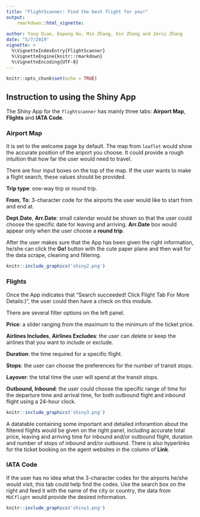 ```yaml
---
title: "FlightScanner: Find the best flight for you!"
output: 
    rmarkdown::html_vignette:
       
author: Yang Qiao, Dapeng Hu, Min Zhang, Xin Zhang and Zerui Zhang
date: "5/7/2019"
vignette: >
  %\VignetteIndexEntry{FlightScanner}
  %\VignetteEngine{knitr::rmarkdown}
  %\VignetteEncoding{UTF-8}
---
```


```r
knitr::opts_chunk$set(echo = TRUE)
```

## Instruction to using the Shiny App

The Shiny App for the `flightscanner` has mainly three tabs: **Airport Map**, **Flights** and **IATA Code**.

### Airport Map

It is set to the welcome page by default. The map from `leaflet` would show the accurate position of the ariport you choose. It could provide a rough intuition that how far the user would need to travel.

There are four input boxes on the top of the map. If the user wants to make a flight search, these values should be provided.

**Trip type**: one-way tirp or round trip.

**From**, **To**: 3-character code for the airports the user would like to start from and end at.

**Dept.Date**, **Arr.Date**: small calendar would be shown so that the user could choose the specific date for leaving and arriving. **Arr.Date** box would appear only when the user choose a **round trip**.

After the user makes sure that the App has been given the right information, he/she can click the **Go!** button with the cute paper plane and then wait for the data scrape, cleaning and filtering.

```r
knitr::include_graphics('shiny2.png')
```

### Flights

Once the App indicates that "Search succeeded! Click Flight Tab For More Details:)", the user could then have a check on this module.

There are several filter options on the left panel.

**Price**: a slider ranging from the maximum to the minimum of the ticket price.

**Airlines Includes**, **Airlines Excludes**: the user can delete or keep the airlines that you want to include or exclude.

**Duration**: the time required for a specific flight.

**Stops**: the user can choose the preferences for the number of transit stops.

**Layover**: the total time the user will spend at the transit stops.

**Outbound, Inbound**: the user could choose the specific range of time for the departure time and arrival time, for both outbound flight and inbound flight using a 24-hour clock.

```r
knitr::include_graphics('shiny3.png')
```

A datatable containing some important and detailed inforamtion about the filtered filghts would be given on the right panel, including accurate total price, leaving and arriving time for inbound and/or outbound flight, duration and number of stops of inbound and/or outbound. There is also hyperlinks for the ticket booking on the agent websites in the column of **Link**.

### IATA Code

If the user has no idea what the 3-character codes for the airports he/she would visit, this tab could help find the codes. Use the search box on the right and feed it with the name of the city or country, the data from `MUCflight` would provide the desired information.

```r
knitr::include_graphics('shiny1.png')
```